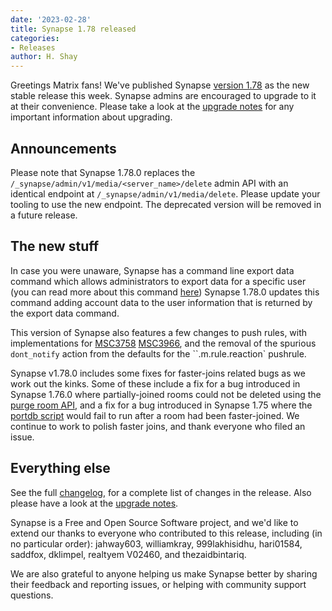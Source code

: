 ```yaml
---
date: '2023-02-28'
title: Synapse 1.78 released
categories:
- Releases
author: H. Shay
---
```


Greetings Matrix fans! We've published Synapse [version 1.78](https://github.com/matrix-org/synapse/releases/tag/v1.78.0)
as the new stable release this week. Synapse admins are encouraged to upgrade
to it at their convenience. Please take a look at the [upgrade notes](https://matrix-org.github.io/synapse/v1.78/upgrade.html#upgrading-to-v1780)
for any important information about upgrading.

## Announcements

Please note that Synapse 1.78.0 replaces the `/_synapse/admin/v1/media/<server_name>/delete` admin API with an identical
endpoint at `/_synapse/admin/v1/media/delete`. Please update your tooling to use the new endpoint. The deprecated version
will be removed in a future release.

## The new stuff

In case you were unaware, Synapse has a command line export data command which allows administrators to export data for
a specific user (you can read more about this command [here](https://matrix-org.github.io/synapse/latest/usage/administration/admin_faq.html#how-can-i-export-user-data))
Synapse 1.78.0 updates this command adding account data to the user information that is returned by the export data command.

This version of Synapse also features a few changes to push rules, with implementations for [MSC3758](https://github.com/matrix-org/matrix-spec-proposals/pull/3758)
[MSC3966](https://github.com/matrix-org/matrix-spec-proposals/pull/3966), and the removal of the spurious `dont_notify`
action from the defaults for the ``.m.rule.reaction` pushrule.

Synapse v1.78.0 includes some fixes for faster-joins related bugs as we work out the kinks. Some of these include a fix
for a bug introduced in Synapse 1.76.0 where partially-joined rooms could not be deleted using the
[purge room API](https://matrix-org.github.io/synapse/latest/admin_api/rooms.html#delete-room-api), and
a fix for a bug introduced in Synapse 1.75 where the [portdb script](https://matrix-org.github.io/synapse/release-v1.78/postgres.html#porting-from-sqlite)
would fail to run after a room had been faster-joined. We continue to work to polish faster joins, and thank everyone who
filed an issue.


## Everything else

See the full [changelog](https://github.com/matrix-org/synapse/releases/tag/v1.78.0), for a
complete list of changes in the release. Also please have a look at the [upgrade
notes](https://matrix-org.github.io/synapse/v1.78/upgrade.html#upgrading-to-v1780).

Synapse is a Free and Open Source Software project, and we'd like to extend our
thanks to everyone who contributed to this release, including (in no particular
order): jahway603, williamkray, 999lakhisidhu, hari01584, saddfox, dklimpel, realtyem
V02460, and thezaidbintariq.

We are also grateful to anyone helping us make Synapse better by sharing their
feedback and reporting issues, or helping with community support questions.



